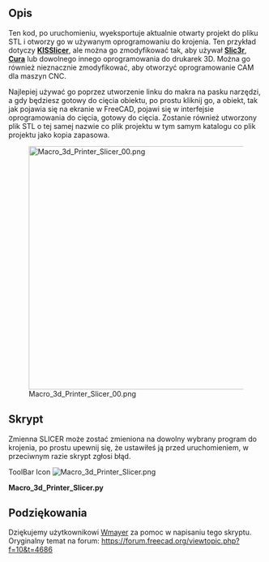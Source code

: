 <languages/>
{{Macro/pl
|Name=Macro_3d_Printer_Slicer
|Translate=Makrodefinicja: 3d Printer Slicer
|Icon=Macro_3d_Printer_Slicer.png
|Description=Umożliwia eksport do oprogramowania do cięcia dla drukarek 3D. Eksportuje plik stl do tego samego katalogu co oryginalny plik projektu, a następnie otwiera go w oprogramowaniu do cięcia.<br/>Kod ten, po uruchomieniu, wyeksportuje aktualnie otwarty projekt do pliku STL i otworzy go w używanym oprogramowaniu do cięcia. Przykład ten jest przeznaczony dla '''[http://kisslicer.com/ KISSlicer]''', ale można go zmodyfikować, aby używać '''[http://slic3r.org/ Slic3r]''', '''[http://wiki.ultimaker.com/Cura Cura]''' lub dowolnego innego oprogramowania do drukarek 3D. Można go również nieznacznie zmodyfikować, aby otworzyć oprogramowanie CAM dla maszyn CNC. 
|Author=cae2100
|Version=1.0
|Date=2013-10-10
|FCVersion=wszystkie
|Download=[https://wiki.freecad.org/images/9/96/Macro_3d_Printer_Slicer.png ToolBar Icon]
|SeeAlso=[[Macro_3d_Printer_Slicer_Individual_Parts/pl|Makro 3d Printer Slicer Individual Parts]] [[Image:Macro_3d_Printer_Slicer_Individual_Parts.svg|24px]]
}}

==Opis==
Ten kod, po uruchomieniu, wyeksportuje aktualnie otwarty projekt do pliku STL i otworzy go w używanym oprogramowaniu do krojenia. Ten przykład dotyczy '''[http://kisslicer.com/ KISSlicer]''', ale można go zmodyfikować tak, aby używał '''[http://slic3r.org/ Slic3r]''', '''[http://wiki.ultimaker.com/Cura Cura]''' lub dowolnego innego oprogramowania do drukarek 3D. Można go również nieznacznie zmodyfikować, aby otworzyć oprogramowanie CAM dla maszyn CNC. 

Najlepiej używać go poprzez utworzenie linku do makra na pasku narzędzi, a gdy będziesz gotowy do cięcia obiektu, po prostu kliknij go, a obiekt, tak jak pojawia się na ekranie w FreeCAD, pojawi się w interfejsie oprogramowania do cięcia, gotowy do cięcia. Zostanie również utworzony plik STL o tej samej nazwie co plik projektu w tym samym katalogu co plik projektu jako kopia zapasowa.

[[File:Macro_3d_Printer_Slicer_00.png|480px]]

==Skrypt==
Zmienna SLICER może zostać zmieniona na dowolny wybrany program do krojenia, po prostu upewnij się, że ustawiłeś ją przed uruchomieniem, w przeciwnym razie skrypt zgłosi błąd.

ToolBar Icon [[Image:Macro_3d_Printer_Slicer.png]]

'''Macro_3d_Printer_Slicer.py'''

{{MacroCode|code=
import FreeCAD
import Mesh
import sys
import math
import os
import subprocess
# some fuctions
def getPlacement(quat,vect,obj):
  if quat[3] > -1  and quat[3] < 1:
    delta = math.acos(quat[3])*2.0
    scale = math.sin(delta/2)
    rx = quat[0]/scale
    ry = quat[1]/scale
    rz = quat[2]/scale
  else:
    delta = 0
    rx = 0
    ry = 0
    rz = 1
  info0 = "translation "+str(vect.x)+" "+str(vect.y)+" "+str(vect.z)
  info1 = "rotation "+str(rx)+" "+str(ry)+" "+str(rz)+" "+str(delta)
  return info0+" "+info1
# some definitions
placement = App.Placement(App.Vector(0,0,0),App.Rotation(0,0,0,1))
# user need to set this directory where slicing software is located
OutDir = FreeCAD.ActiveDocument.FileName.replace(FreeCAD.ActiveDocument.Label + ".fcstd", "")
visible_objs = []
SLICER = "/kisslicer location/"                          # Put your Slicer program location here
os.chdir(SLICER)
# Get Objects in document
doc = App.ActiveDocument
objs = doc.Objects
# hide all
for obj in objs:
   if obj.ViewObject.isVisible():
      visible_objs.append(obj)
for obj in visible_objs:
  # get volume
  volume = obj.Shape.Volume
  # get Rotation and translation of volume
  quat = obj.Placement.Rotation.Q
  vect = obj.Placement.Base
  pinfo = getPlacement(quat,vect,obj)
  # reset placement, export it and set at original placement
  oldPlacement = obj.Placement
  obj.Placement = placement
  obj.Placement = oldPlacement   
stlFile = OutDir+str(doc.Label)+".stl"
Mesh.export(visible_objs,stlFile)
subprocess.Popen([SLICER + "KISSlicer", stlFile])
}}

== Podziękowania ==
Dziękujemy użytkownikowi [https://forum.freecad.org/viewtopic.php?f=10&t=4686 Wmayer] za pomoc w napisaniu tego skryptu.<br />
Oryginalny temat na forum: https://forum.freecad.org/viewtopic.php?f=10&t=4686
{{clear}}